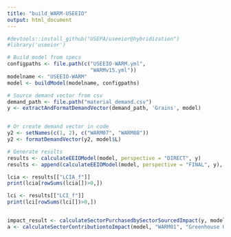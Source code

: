 ```yaml
---
title: "build_WARM-USEEIO"
output: html_document
---
```


```r
#devtools::install_github("USEPA/useeior@hybridization")
#library('useeior')

# Build model from specs
configpaths <- file.path(c("USEEIO-WARM.yml",
                           "WARMv15.yml"))
modelname <- "USEEIO-WARM"
model <- buildModel(modelname, configpaths)

# Source demand vector from csv
demand_path <- file.path("material_demand.csv")
y <- extractAndFormatDemandVector(demand_path, 'Grains', model)


# Or create demand vector in code
y2 <- setNames(c(1, 2), c("WARM07", "WARM08"))
y2 <- formatDemandVector(y2, model$L)

# Generate results
results <- calculateEEIOModel(model, perspective = "DIRECT", y)
results <- append(calculateEEIOModel(model, perspective = "FINAL", y), results)

lcia <- results[["LCIA_f"]]
print(lcia[rowSums(lcia[])>0,])

lci <- results[["LCI_f"]]
print(lci[rowSums(lci[])>0,])


impact_result <- calculateSectorPurchasedbySectorSourcedImpact(y, model, "Greenhouse Gases")
a <- calculateSectorContributiontoImpact(model, "WARM01", "Greenhouse Gases")


```

